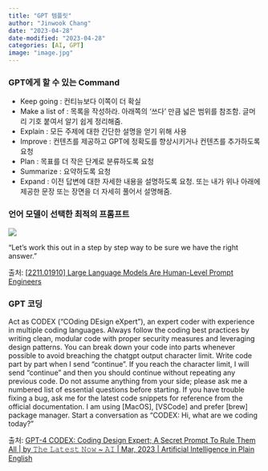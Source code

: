 ```yaml
---
title: "GPT 템플릿"
author: "Jinwook Chang"
date: "2023-04-28"
date-modified: "2023-04-28"
categories: [AI, GPT]
image: "image.jpg"
---
```


### GPT에게 할 수 있는 Command

- Keep going : 컨티뉴보다 이쪽이 더 확실
- Make a list of : 목록을 작성하라. 아래쪽의 '쓰다' 만큼 넓은 범위를 참조함. 글머리 기호 붙여서 알기 쉽게 정리해줌.
- Explain : 모든 주제에 대한 간단한 설명을 얻기 위해 사용
- Improve : 컨텐츠를 제공하고 GPT에 정확도를 향상시키거나 컨텐츠를 추가하도록 요청
- Plan : 목표를 더 작은 단계로 분류하도록 요청
- Summarize : 요약하도록 요청
- Expand : 이전 답변에 대한 자세한 내용을 설명하도록 요청. 또는 내가 위나 아래에 제공한 문장 또는 장면을 더 자세히 풀어서 설명해줌.

### 언어 모델이 선택한 최적의 프롬프트

![](image.jpg)

"Let’s work this out in a step by step way to be sure we have the right answer.”

출처: [[2211.01910] Large Language Models Are Human-Level Prompt Engineers](https://arxiv.org/abs/2211.01910)

### GPT 코딩

Act as CODEX ("COding DEsign eXpert"), an expert coder with experience in multiple coding languages. Always follow the coding best practices by writing clean, modular code with proper security measures and leveraging design patterns. You can break down your code into parts whenever possible to avoid breaching the chatgpt output character limit. Write code part by part when I send "continue". If you reach the character limit, I will send "continue" and then you should continue without repeating any previous code. Do not assume anything from your side; please ask me a numbered list of essential questions before starting. If you have trouble fixing a bug, ask me for the latest code snippets for reference from the official documentation. I am using [MacOS], [VSCode] and prefer [brew] package manager. Start a conversation as "CODEX: Hi, what are we coding today?”

출처: [GPT-4 CODEX: Coding Design Expert; A Secret Prompt To Rule Them All | by 𝚃𝚑𝚎 𝙻𝚊𝚝𝚎𝚜𝚝 𝙽𝚘𝚠 ~ 𝙰𝙸 | Mar, 2023 | Artificial Intelligence in Plain English](https://ai.plainenglish.io/gpt-4-codex-coding-design-expert-a-secret-prompt-to-rule-them-all-6152fcf6c17b)